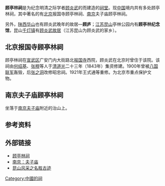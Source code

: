 '''顾亭林祠'''是为纪念明清之际学者[[顾炎武|顾炎武]]的而建造的[[祠堂|祠堂]]。现[[中国|中国]]境内共有多处顾亭林祠，其中著名的有[[北京|北京]]报国寺顾亭林祠、[[南京|南京]]夫子庙顾亭林祠。

另外，[[陕西|陕西]][[华山|华山]]也有顾炎武晚年的故居—'''顾庐'''；[[江苏|江苏]][[昆山市|昆山]]亭林公园内有'''顾亭林纪念馆'''，昆山[[千灯镇|千灯镇]]有[[千灯镇#顾炎武故居|顾炎武故居]]（江苏昆山为顾炎武的家乡）。

== 北京报国寺顾亭林祠 ==
顾亭林祠在[[宣武区|宣武区]]广安门内大街路北[[报国寺_(北京)|报国寺]]西院，顾炎武在北京时曾住于该院。该祠由[[何绍基|何绍基]]、[[張穆_(清朝)|张穆]]等人于[[清朝|清]][[道光|道光]]二十三年（1843年）集资修建。1900年曾被[[八国联军|八国联军]]轰毁，后[[张之洞|张之洞]]改修昭忠祠。1921年王式通等重修。为北京市重点保护文物。

== 南京夫子庙顾亭林祠 ==
坐落于[[南京夫子庙|南京夫子庙]]附近的治山上。

== 参考资料 ==
{{reflist}}

== 外部链接 ==
* [https://web.archive.org/web/20031006000242/http://www.btxx.cn.net/mrjn/gtlc.htm 顾亭林祠]
* [http://www.people.com.cn/GB/jingji/8215/28603/1957068.html 南京：夫子庙]
* [https://web.archive.org/web/20030826112046/http://www.kstv.com.cn/ksfc/page4-3.htm 昆山风采之名胜古迹]

[[Category:中國的祠|Category:中國的祠]]